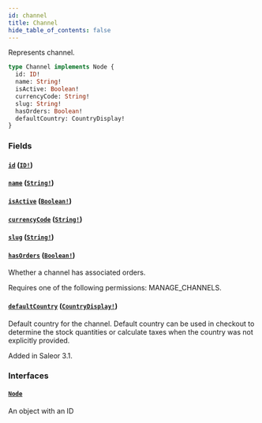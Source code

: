 ```yaml
---
id: channel
title: Channel
hide_table_of_contents: false
---
```


Represents channel.

```graphql
type Channel implements Node {
  id: ID!
  name: String!
  isActive: Boolean!
  currencyCode: String!
  slug: String!
  hasOrders: Boolean!
  defaultCountry: CountryDisplay!
}
```

### Fields

#### [`id`](#) ([`ID!`](../../../developer/api-reference/scalars/id))

#### [`name`](#) ([`String!`](../../../developer/api-reference/scalars/string))

#### [`isActive`](#) ([`Boolean!`](../../../developer/api-reference/scalars/boolean))

#### [`currencyCode`](#) ([`String!`](../../../developer/api-reference/scalars/string))

#### [`slug`](#) ([`String!`](../../../developer/api-reference/scalars/string))

#### [`hasOrders`](#) ([`Boolean!`](../../../developer/api-reference/scalars/boolean))

Whether a channel has associated orders.

Requires one of the following permissions: MANAGE_CHANNELS.

#### [`defaultCountry`](#) ([`CountryDisplay!`](../../../developer/api-reference/objects/country-display))

Default country for the channel. Default country can be used in checkout to determine the stock quantities or calculate taxes when the country was not explicitly provided.

Added in Saleor 3.1.

### Interfaces

#### [`Node`](../../../developer/api-reference/interfaces/node)

An object with an ID
